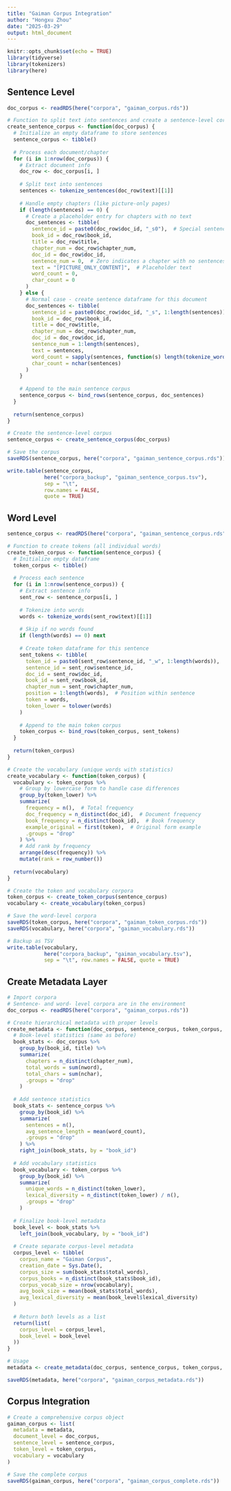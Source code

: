 ```yaml
---
title: "Gaiman Corpus Integration"
author: "Hongxu Zhou"
date: "2025-03-29"
output: html_document
---
```


```r
knitr::opts_chunk$set(echo = TRUE)
library(tidyverse)
library(tokenizers)
library(here)
```

## Sentence Level 

```r

doc_corpus <- readRDS(here("corpora", "gaiman_corpus.rds"))

# Function to split text into sentences and create a sentence-level corpus
create_sentence_corpus <- function(doc_corpus) {
  # Initialize an empty dataframe to store sentences
  sentence_corpus <- tibble()
  
  # Process each document/chapter
  for (i in 1:nrow(doc_corpus)) {
    # Extract document info
    doc_row <- doc_corpus[i, ]
    
    # Split text into sentences
    sentences <- tokenize_sentences(doc_row$text)[[1]]
    
    # Handle empty chapters (like picture-only pages)
    if (length(sentences) == 0) {
      # Create a placeholder entry for chapters with no text
      doc_sentences <- tibble(
        sentence_id = paste0(doc_row$doc_id, "_s0"),  # Special sentence ID for empty chapters
        book_id = doc_row$book_id,
        title = doc_row$title,
        chapter_num = doc_row$chapter_num,
        doc_id = doc_row$doc_id,
        sentence_num = 0,  # Zero indicates a chapter with no sentences
        text = "[PICTURE_ONLY_CONTENT]",  # Placeholder text
        word_count = 0,
        char_count = 0
      )
    } else {
      # Normal case - create sentence dataframe for this document
      doc_sentences <- tibble(
        sentence_id = paste0(doc_row$doc_id, "_s", 1:length(sentences)),
        book_id = doc_row$book_id,
        title = doc_row$title,
        chapter_num = doc_row$chapter_num,
        doc_id = doc_row$doc_id,
        sentence_num = 1:length(sentences),
        text = sentences,
        word_count = sapply(sentences, function(s) length(tokenize_words(s)[[1]])),
        char_count = nchar(sentences)
      )
    }
    
    # Append to the main sentence corpus
    sentence_corpus <- bind_rows(sentence_corpus, doc_sentences)
  }
  
  return(sentence_corpus)
}

# Create the sentence-level corpus
sentence_corpus <- create_sentence_corpus(doc_corpus)

# Save the corpus 
saveRDS(sentence_corpus, here("corpora", "gaiman_sentence_corpus.rds"))

write.table(sentence_corpus,
            here("corpora_backup", "gaiman_sentence_corpus.tsv"),
            sep = "\t",
            row.names = FALSE, 
            quote = TRUE)
```

## Word Level

```r

sentence_corpus <- readRDS(here("corpora", "gaiman_sentence_corpus.rds"))

# Function to create tokens (all individual words)
create_token_corpus <- function(sentence_corpus) {
  # Initialize empty dataframe
  token_corpus <- tibble()
  
  # Process each sentence
  for (i in 1:nrow(sentence_corpus)) {
    # Extract sentence info
    sent_row <- sentence_corpus[i, ]
    
    # Tokenize into words
    words <- tokenize_words(sent_row$text)[[1]]
    
    # Skip if no words found
    if (length(words) == 0) next
    
    # Create token dataframe for this sentence
    sent_tokens <- tibble(
      token_id = paste0(sent_row$sentence_id, "_w", 1:length(words)),
      sentence_id = sent_row$sentence_id,
      doc_id = sent_row$doc_id,
      book_id = sent_row$book_id,
      chapter_num = sent_row$chapter_num,
      position = 1:length(words),  # Position within sentence
      token = words,
      token_lower = tolower(words)
    )
    
    # Append to the main token corpus
    token_corpus <- bind_rows(token_corpus, sent_tokens)
  }
  
  return(token_corpus)
}

# Create the vocabulary (unique words with statistics)
create_vocabulary <- function(token_corpus) {
  vocabulary <- token_corpus %>%
    # Group by lowercase form to handle case differences
    group_by(token_lower) %>%
    summarize(
      frequency = n(),  # Total frequency
      doc_frequency = n_distinct(doc_id),  # Document frequency
      book_frequency = n_distinct(book_id),  # Book frequency
      example_original = first(token),  # Original form example
      .groups = "drop"
    ) %>%
    # Add rank by frequency
    arrange(desc(frequency)) %>%
    mutate(rank = row_number())
  
  return(vocabulary)
}

# Create the token and vocabulary corpora
token_corpus <- create_token_corpus(sentence_corpus)
vocabulary <- create_vocabulary(token_corpus)

# Save the word-level corpora
saveRDS(token_corpus, here("corpora", "gaiman_token_corpus.rds"))
saveRDS(vocabulary, here("corpora", "gaiman_vocabulary.rds"))

# Backup as TSV
write.table(vocabulary, 
            here("corpora_backup", "gaiman_vocabulary.tsv"),
            sep = "\t", row.names = FALSE, quote = TRUE)
```

## Create Metadata Layer

```r
# Import corpora 
# Sentence- and word- level corpora are in the environment
doc_corpus <- readRDS(here("corpora", "gaiman_corpus.rds"))

# Create hierarchical metadata with proper levels
create_metadata <- function(doc_corpus, sentence_corpus, token_corpus, vocabulary) {
  # Book-level statistics (same as before)
  book_stats <- doc_corpus %>%
    group_by(book_id, title) %>%
    summarize(
      chapters = n_distinct(chapter_num),
      total_words = sum(nword),
      total_chars = sum(nchar),
      .groups = "drop"
    )
  
  # Add sentence statistics
  book_stats <- sentence_corpus %>%
    group_by(book_id) %>%
    summarize(
      sentences = n(),
      avg_sentence_length = mean(word_count),
      .groups = "drop"
    ) %>%
    right_join(book_stats, by = "book_id")
  
  # Add vocabulary statistics
  book_vocabulary <- token_corpus %>%
    group_by(book_id) %>%
    summarize(
      unique_words = n_distinct(token_lower),
      lexical_diversity = n_distinct(token_lower) / n(),
      .groups = "drop"
    )
  
  # Finalize book-level metadata
  book_level <- book_stats %>%
    left_join(book_vocabulary, by = "book_id")
  
  # Create separate corpus-level metadata
  corpus_level <- tibble(
    corpus_name = "Gaiman Corpus",
    creation_date = Sys.Date(),
    corpus_size = sum(book_stats$total_words),
    corpus_books = n_distinct(book_stats$book_id),
    corpus_vocab_size = nrow(vocabulary),
    avg_book_size = mean(book_stats$total_words),
    avg_lexical_diversity = mean(book_level$lexical_diversity)
  )
  
  # Return both levels as a list
  return(list(
    corpus_level = corpus_level,
    book_level = book_level
  ))
}

# Usage
metadata <- create_metadata(doc_corpus, sentence_corpus, token_corpus, vocabulary)

saveRDS(metadata, here("corpora", "gaiman_corpus_metadata.rds"))
```

## Corpus Integration 

```r
# Create a comprehensive corpus object
gaiman_corpus <- list(
  metadata = metadata,
  document_level = doc_corpus,
  sentence_level = sentence_corpus,
  token_level = token_corpus,
  vocabulary = vocabulary
)

# Save the complete corpus
saveRDS(gaiman_corpus, here("corpora", "gaiman_corpus_complete.rds"))
```
